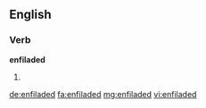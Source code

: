 ==English==

===Verb===
'''enfiladed'''

# {{en-past of|enfilade}}

[[de:enfiladed]]
[[fa:enfiladed]]
[[mg:enfiladed]]
[[vi:enfiladed]]